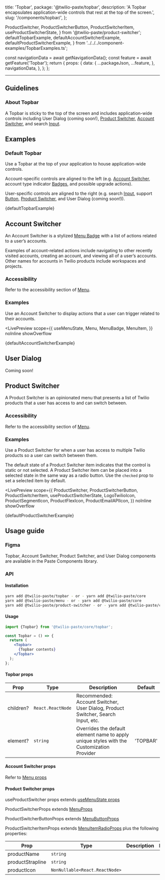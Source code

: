   title: 'Topbar',
  package: '@twilio-paste/topbar',
  description: 'A Topbar encapsulates application-wide controls that rest at the top of the screen.',
  slug: '/components/topbar/',
};

  ProductSwitcher,
  ProductSwitcherButton,
  ProductSwitcherItem,
  useProductSwitcherState,
} from '@twilio-paste/product-switcher';
  defaultTopbarExample,
  defaultAccountSwitcherExample,
  defaultProductSwitcherExample,
} from '../../../component-examples/TopbarExamples.ts';


  const navigationData = await getNavigationData();
  const feature = await getFeature('Topbar');
  return {
    props: {
      data: {
        ...packageJson,
        ...feature,
      },
      navigationData,
    },
  };
};

<NormalizedComponentHeader
  categoryRoute={SidebarCategoryRoutes.COMPONENTS}
  githubUrl="https://github.com/twilio-labs/paste/tree/main/packages/paste-core/components/topbar"
  storybookUrl="/?path=/story/components-topbar--"
  data={props.data}
/>

---

<contentwrapper>

<PageAside data={mdxHeadings} />

<content>

## Guidelines

### About Topbar

A Topbar is sticky to the top of the screen and includes application-wide controls including User Dialog (coming soon!), [Product Switcher](#product-switcher), [Account Switcher](#account-switcher), and search [Input](/components/input).

## Examples

### Default Topbar

Use a Topbar at the top of your application to house application-wide controls.

Account-specific controls are aligned to the left (e.g. [Account Switcher](#account-switcher), account type indicator [Badges](/components/badge), and possible upgrade actions).

User-specific controls are aligned to the right (e.g. search [Input](/components/input), support [Button](/components/button), [Product Switcher](#product-switcher), and User Dialog (coming soon!)).

<LivePreview scope={{Topbar}} noInline>
  {defaultTopbarExample}
</LivePreview>

## Account Switcher

An Account Switcher is a stylized [Menu Badge](/components/menu#menu-badge) with a list of actions related to a user’s accounts.

Examples of account-related actions include navigating to other recently visited accounts, creating an account, and viewing all of a user’s accounts. Other names for accounts in Twilio products include workspaces and projects.

### Accessibility

Refer to the accessibility section of [Menu](/components/menu).

### Examples

Use an Account Switcher to display actions that a user can trigger related to their accounts.

<LivePreview
  scope={{
    useMenuState,
    Menu,
    MenuBadge,
    MenuItem,
  }}
  noInline
  showOverflow
>
  {defaultAccountSwitcherExample}
</LivePreview>

## User Dialog

Coming soon!

## Product Switcher

A Product Switcher is an opinionated menu that presents a list of Twilio products that a user has access to and can switch between.

### Accessibility

Refer to the accessibility section of [Menu](/components/menu).

### Examples

Use a Product Switcher for when a user has access to multiple Twilio products so a user can switch between them.

The default state of a Product Switcher item indicates that the control is static or not selected. A Product Switcher item can be placed into a selected state in the same way as a radio button. Use the `checked` prop to set a selected item by default.

<LivePreview
  scope={{
    ProductSwitcher,
    ProductSwitcherButton,
    ProductSwitcherItem,
    useProductSwitcherState,
    LogoTwilioIcon,
    ProductSegmentIcon,
    ProductFlexIcon,
    ProductEmailAPIIcon,
  }}
  noInline
  showOverflow
>
  {defaultProductSwitcherExample}
</LivePreview>

## Usage guide

### Figma

Topbar, Account Switcher, Product Switcher, and User Dialog components are available in the Paste Components library.

### API

#### Installation

```bash
yarn add @twilio-paste/topbar - or - yarn add @twilio-paste/core
yarn add @twilio-paste/menu - or - yarn add @twilio-paste/core
yarn add @twilio-paste/product-switcher - or - yarn add @twilio-paste/core
```

#### Usage

```jsx
import {Topbar} from '@twilio-paste/core/topbar';

const Topbar = () => {
  return (
    <Topbar>
      {Topbar contents}
    </Topbar>
  );
};
```

#### Topbar props

| Prop      | Type              | Description                                                                               | Default  |
| --------- | ----------------- | ----------------------------------------------------------------------------------------- | -------- |
| children? | `React.ReactNode` | Recommended: Account Switcher, User Dialog, Product Switcher, Search Input, etc.          |          |
| element?  | `string`          | Overrides the default element name to apply unique styles with the Customization Provider | 'TOPBAR' |

#### Account Switcher props

Refer to [Menu props](/components/menu#props)

#### Product Switcher props

useProductSwitcher props extends [useMenuState props](/components/menu#usemenustate)

ProductSwitcherProps extends [MenuProps](/components/menu#menu)

ProductSwitcherButtonProps extends [MenuButtonProps](/components/menu#menubutton)

ProductSwitcherItemProps extends [MenuItemRadioProps](/components/menu#menuitemradio) plus the following properties:

| Prop             | Type                           | Description | Default |
| ---------------- | ------------------------------ | ----------- | ------- |
| productName      | `string`                       |             |         |
| productStrapline | `string`                       |             |         |
| productIcon      | `NonNullable<React.ReactNode>` |             |         |

<ChangelogRevealer>
  <Changelog />
</ChangelogRevealer>

</content>

</contentwrapper>
